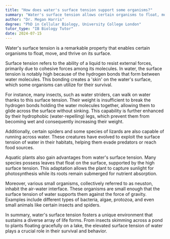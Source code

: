 ```yaml
---
title: "How does water's surface tension support some organisms?"
summary: "Water's surface tension allows certain organisms to float, move, and even live on the water's surface."
author: "Dr. Megan Harris"
degree: "PhD in Cellular Biology, University College London"
tutor_type: "IB Biology Tutor"
date: 2024-07-15
---
```


Water's surface tension is a remarkable property that enables certain organisms to float, move, and thrive on its surface.

Surface tension refers to the ability of a liquid to resist external forces, primarily due to cohesive forces among its molecules. In water, the surface tension is notably high because of the hydrogen bonds that form between water molecules. This bonding creates a 'skin' on the water's surface, which some organisms can utilize for their survival.

For instance, many insects, such as water striders, can walk on water thanks to this surface tension. Their weight is insufficient to break the hydrogen bonds holding the water molecules together, allowing them to glide across the surface without sinking. This capability is further enhanced by their hydrophobic (water-repelling) legs, which prevent them from becoming wet and consequently increasing their weight.

Additionally, certain spiders and some species of lizards are also capable of running across water. These creatures have evolved to exploit the surface tension of water in their habitats, helping them evade predators or reach food sources.

Aquatic plants also gain advantages from water's surface tension. Many species possess leaves that float on the surface, supported by the high surface tension. This adaptation allows the plant to capture sunlight for photosynthesis while its roots remain submerged for nutrient absorption.

Moreover, various small organisms, collectively referred to as neuston, inhabit the air-water interface. These organisms are small enough that the surface tension of water supports them against the force of gravity. Examples include different types of bacteria, algae, protozoa, and even small animals like certain insects and spiders.

In summary, water's surface tension fosters a unique environment that sustains a diverse array of life forms. From insects skimming across a pond to plants floating gracefully on a lake, the elevated surface tension of water plays a crucial role in their survival and behavior.
    